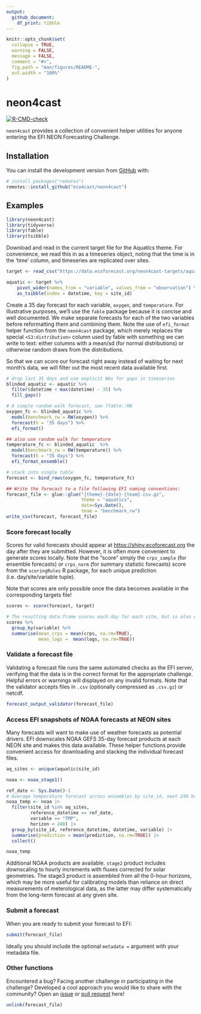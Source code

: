 ```yaml
---
output: 
  github_document:
    df_print: tibble
---
```


<!-- README.md is generated from README.Rmd. Please edit that file -->

```r
knitr::opts_chunk$set(
  collapse = TRUE,
  warning = FALSE,
  message = FALSE,
  comment = "#>",
  fig.path = "man/figures/README-",
  out.width = "100%"
)
```

# neon4cast

<!-- badges: start -->
  [![R-CMD-check](https://github.com/eco4cast/neon4cast/workflows/R-CMD-check/badge.svg)](https://github.com/eco4cast/neon4cast/actions)
<!-- badges: end -->

`neon4cast` provides a collection of convenient helper utilities for anyone entering the EFI NEON Forecasting Challenge.  

## Installation

You can install the development version from [GitHub](https://github.com/) with:

``` r
# install.packages("remotes")
remotes::install_github("eco4cast/neon4cast")
```

## Examples

```r
library(neon4cast)
library(tidyverse)
library(fable)
library(tsibble)
```

Download and read in the current target file for the Aquatics theme.  For convenience, we read this in as 
a timeseries object, noting that the time is in the 'time' column, and timeseries are replicated over sites.

```r
target <- read_csv("https://data.ecoforecast.org/neon4cast-targets/aquatics/aquatics-targets.csv.gz")

aquatic <- target %>% 
    pivot_wider(names_from = "variable", values_from = "observation") %>%
    as_tsibble(index = datetime, key = site_id)
```

Create a 35 day forecast for each variable, `oxygen`, and `temperature`.  For illustrative purposes, we'll use the `fable` package because it is concise and well documented.  We make separate forecasts for each of the two variables before reformatting them and combining them.  Note the use of `efi_format` helper function from the `neon4cast` package, which merely replaces the special `<S3:distribution>` column used by fable with something we can write to text: either columns with a mean/sd (for normal distributions) or otherwise random draws from the distributions. 

So that we can score our forecast right away instead of waiting for next month's data, we will filter out the most recent data available first.  

```r
# drop last 35 days and use explicit NAs for gaps in timeseries
blinded_aquatic <- aquatic %>%
  filter(datetime < max(datetime) - 35) %>% 
  fill_gaps()

# A simple random walk forecast, see ?fable::RW
oxygen_fc <- blinded_aquatic %>%
  model(benchmark_rw = RW(oxygen)) %>%
  forecast(h = "35 days") %>%
  efi_format()

## also use random walk for temperature
temperature_fc <- blinded_aquatic  %>% 
  model(benchmark_rw = RW(temperature)) %>%
  forecast(h = "35 days") %>%
  efi_format_ensemble()

# stack into single table
forecast <- bind_rows(oxygen_fc, temperature_fc) 

## Write the forecast to a file following EFI naming conventions:
forecast_file <- glue::glue("{theme}-{date}-{team}.csv.gz",
                            theme = "aquatics", 
                            date=Sys.Date(),
                            team = "benchmark_rw")
write_csv(forecast, forecast_file)

```

### Score forecast locally

Scores for valid forecasts should appear at <https://shiny.ecoforecast.org> the day after they are submitted.  However, it is often more convenient to generate scores locally. Note that the "score" simply the `crps_sample` (for ensemble forecasts) or `crps_norm` (for summary statistic forecasts) score from the
`scoringRules` R package, for each unique prediction (i.e. day/site/variable tuple). 

Note that scores are only possible once the data becomes available in the corresponding targets file! 

```r

scores <- score(forecast, target)

# The resulting data.frame scores each day for each site, but is also easy to summarize:
scores %>% 
  group_by(variable) %>% 
  summarise(mean_crps = mean(crps, na.rm=TRUE),
            mean_logs =  mean(logs, na.rm=TRUE))
```


### Validate a forecast file

Validating a forecast file runs the same automated checks as the EFI server, verifying that the 
data is in the correct format for the appropriate challenge.  Helpful errors or warnings will 
displayed on any invalid formats.  Note that the validator accepts files in `.csv` (optionally 
compressed as `.csv.gz`) or netcdf.

```r
forecast_output_validator(forecast_file)
```



### Access EFI snapshots of NOAA forecasts at NEON sites

Many forecasts will want to make use of weather forecasts as potential drivers. EFI downscales NOAA GEFS 35-day forecast products at each NEON site and makes this data available. These helper functions provide convenient access for downloading and stacking the individual forecast files. 

```r
aq_sites <- unique(aquatic$site_id)

noaa <- noaa_stage1() 

ref_date <- Sys.Date()-1
# Average temperature forecast across ensembles by site_id, next 240 hours
noaa_temp <- noaa |>
  filter(site_id %in% aq_sites,
         reference_datetime == ref_date,
         variable == "TMP", 
         horizon < 240) |>
  group_by(site_id, reference_datetime, datetime, variable) |>
  summarise(prediction = mean(prediction, na.rm=TRUE)) |>
  collect()

noaa_temp
```

Additional NOAA products are available. `stage2` product includes downscaling to hourly increments with fluxes corrected for solar geometries.
The stage3 product is assembled from all the 0-hour horizons, which may be more useful for calibrating models than reliance on direct measurements of meterological data, as the latter may differ systematically from the long-term forecast at any given site.


### Submit a forecast

When you are ready to submit your forecast to EFI:

```r
submit(forecast_file)
```

Ideally you should include the optional `metadata = ` argument with your metadata file. 

### Other functions

Encountered a bug?  Facing another challenge in participating in the challenge? Developed a cool approach you would like to share with the community? Open an [issue](https://github.com/eco4cast/neon4cast/issues) or [pull request](https://github.com/eco4cast/neon4cast/pulls) here!


```r
unlink(forecast_file)
```